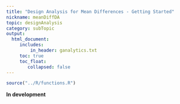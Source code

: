 ```yaml
---
title: "Design Analysis for Mean Differences - Getting Started"
nickname: meanDiffDA
topic: designAnalysis
category: subTopic
output: 
  html_document:
     includes:
         in_header: ganalytics.txt
     toc: true
     toc_float:
        collapsed: false
---
```


```r
source("../R/functions.R")
```

**In development** 

